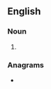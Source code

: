 ==English==

===Noun===
{{head|en|noun plural form}}

# {{plural of|IBM|lang=en}}

===Anagrams===
* {{anagrams|en|a=bims|BMIs|MIBs|MISB|bims|bism|mibs}}